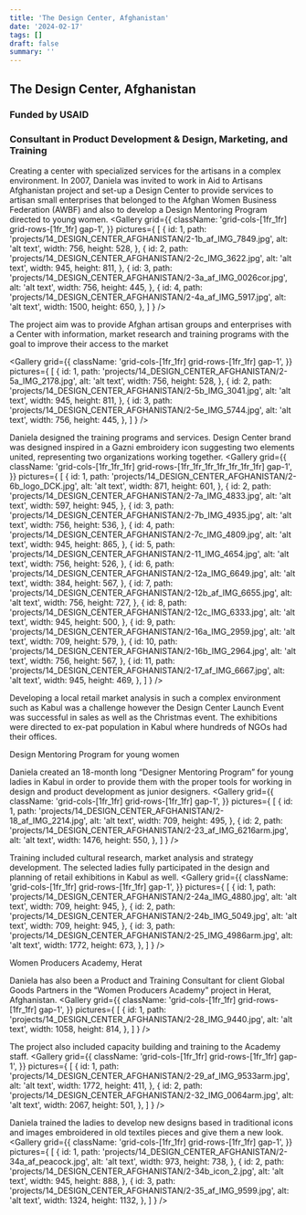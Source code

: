 ```yaml
---
title: 'The Design Center, Afghanistan'
date: '2024-02-17'
tags: []
draft: false
summary: ''
---
```

## The Design Center, Afghanistan
### Funded by USAID
### Consultant in Product Development & Design, Marketing, and Training

Creating a center with specialized services for the artisans in a complex environment. 
In 2007, Daniela was invited to work in Aid to Artisans Afghanistan project and set-up a Design Center to provide services to artisan small enterprises that belonged to the Afghan Women Business Federation (AWBF) and also to develop a Design Mentoring Program directed to young women.
<Gallery
  grid={{
    className: 'grid-cols-[1fr_1fr] grid-rows-[1fr_1fr] gap-1',
  }} 
  pictures={
    [
      {
        id: 1,
        path: 'projects/14_DESIGN_CENTER_AFGHANISTAN/2-1b_af_IMG_7849.jpg',
        alt: 'alt text',
        width: 756,
        height: 528,
      },
      {
        id: 2,
        path: 'projects/14_DESIGN_CENTER_AFGHANISTAN/2-2c_IMG_3622.jpg',
        alt: 'alt text',
        width: 945,
        height: 811,
      },
      {
        id: 3,
        path: 'projects/14_DESIGN_CENTER_AFGHANISTAN/2-3a_af_IMG_0026cor.jpg',
        alt: 'alt text',
        width: 756,
        height: 445,
      },
      {
        id: 4,
        path: 'projects/14_DESIGN_CENTER_AFGHANISTAN/2-4a_af_IMG_5917.jpg',
        alt: 'alt text',
        width: 1500,
        height: 650,
      },
    ]
  }
/>

The project aim was to provide Afghan artisan groups and enterprises with a Center with information, market research and training programs with the goal to improve their access to the market

<Gallery
  grid={{
    className: 'grid-cols-[1fr_1fr] grid-rows-[1fr_1fr] gap-1',
  }} 
  pictures={
    [
      {
        id: 1,
        path: 'projects/14_DESIGN_CENTER_AFGHANISTAN/2-5a_IMG_2178.jpg',
        alt: 'alt text',
        width: 756,
        height: 528,
      },
      {
        id: 2,
        path: 'projects/14_DESIGN_CENTER_AFGHANISTAN/2-5b_IMG_3041.jpg',
        alt: 'alt text',
        width: 945,
        height: 811,
      },
      {
        id: 3,
        path: 'projects/14_DESIGN_CENTER_AFGHANISTAN/2-5e_IMG_5744.jpg',
        alt: 'alt text',
        width: 756,
        height: 445,
      },
    ]
  }
/>

Daniela designed the training programs and services. Design Center brand was designed inspired in a Gazni embroidery icon suggesting two elements united, representing two organizations working together.
<Gallery
  grid={{
    className: 'grid-cols-[1fr_1fr_1fr] grid-rows-[1fr_1fr_1fr_1fr_1fr_1fr_1fr] gap-1',
  }} 
  pictures={
    [
      {
        id: 1,
        path: 'projects/14_DESIGN_CENTER_AFGHANISTAN/2-6b_logo_DCK.jpg',
        alt: 'alt text',
        width: 871,
        height: 601,
      },
      {
        id: 2,
        path: 'projects/14_DESIGN_CENTER_AFGHANISTAN/2-7a_IMG_4833.jpg',
        alt: 'alt text',
        width: 597,
        height: 945,
      },
      {
        id: 3,
        path: 'projects/14_DESIGN_CENTER_AFGHANISTAN/2-7b_IMG_4935.jpg',
        alt: 'alt text',
        width: 756,
        height: 536,
      },
      {
        id: 4,
        path: 'projects/14_DESIGN_CENTER_AFGHANISTAN/2-7c_IMG_4809.jpg',
        alt: 'alt text',
        width: 945,
        height: 865,
      },
      {
        id: 5,
        path: 'projects/14_DESIGN_CENTER_AFGHANISTAN/2-11_IMG_4654.jpg',
        alt: 'alt text',
        width: 756,
        height: 526,
      },
      {
        id: 6,
        path: 'projects/14_DESIGN_CENTER_AFGHANISTAN/2-12a_IMG_6649.jpg',
        alt: 'alt text',
        width: 384,
        height: 567,
      },
      {
        id: 7,
        path: 'projects/14_DESIGN_CENTER_AFGHANISTAN/2-12b_af_IMG_6655.jpg',
        alt: 'alt text',
        width: 756,
        height: 727,
      },
      {
        id: 8,
        path: 'projects/14_DESIGN_CENTER_AFGHANISTAN/2-12c_IMG_6333.jpg',
        alt: 'alt text',
        width: 945,
        height: 500,
      },
      {
        id: 9,
        path: 'projects/14_DESIGN_CENTER_AFGHANISTAN/2-16a_IMG_2959.jpg',
        alt: 'alt text',
        width: 709,
        height: 579,
      },
      {
        id: 10,
        path: 'projects/14_DESIGN_CENTER_AFGHANISTAN/2-16b_IMG_2964.jpg',
        alt: 'alt text',
        width: 756,
        height: 567,
      },
      {
        id: 11,
        path: 'projects/14_DESIGN_CENTER_AFGHANISTAN/2-17_af_IMG_6667.jpg',
        alt: 'alt text',
        width: 945,
        height: 469,
      },
    ]
  }
/>

Developing a local retail market analysis in such a complex environment such as Kabul was a challenge however the Design Center Launch Event was successful in sales as well as the Christmas event. The exhibitions were directed to ex-pat population in Kabul where hundreds of NGOs had their offices.

Design Mentoring Program for young women 

Daniela created an 18-month long “Designer Mentoring Program” for young ladies in Kabul in order to provide them with the proper tools for working in design and product development as junior designers.
<Gallery
  grid={{
    className: 'grid-cols-[1fr_1fr] grid-rows-[1fr_1fr] gap-1',
  }} 
  pictures={
    [
      {
        id: 1,
        path: 'projects/14_DESIGN_CENTER_AFGHANISTAN/2-18_af_IMG_2214.jpg',
        alt: 'alt text',
        width: 709,
        height: 495,
      },
      {
        id: 2,
        path: 'projects/14_DESIGN_CENTER_AFGHANISTAN/2-23_af_IMG_6216arm.jpg',
        alt: 'alt text',
        width: 1476,
        height: 550,
      },
    ]
  }
/>

Training included cultural research, market analysis and strategy development. The selected ladies fully participated in the design and planning of retail exhibitions in Kabul as well.
<Gallery
  grid={{
    className: 'grid-cols-[1fr_1fr] grid-rows-[1fr_1fr] gap-1',
  }} 
  pictures={
    [
      {
        id: 1,
        path: 'projects/14_DESIGN_CENTER_AFGHANISTAN/2-24a_IMG_4880.jpg',
        alt: 'alt text',
        width: 709,
        height: 945,
      },
      {
        id: 2,
        path: 'projects/14_DESIGN_CENTER_AFGHANISTAN/2-24b_IMG_5049.jpg',
        alt: 'alt text',
        width: 709,
        height: 945,
      },
      {
        id: 3,
        path: 'projects/14_DESIGN_CENTER_AFGHANISTAN/2-25_IMG_4986arm.jpg',
        alt: 'alt text',
        width: 1772,
        height: 673,
      },
    ]
  }
/>

Women Producers Academy, Herat

Daniela has also been a Product and Training Consultant for client Global Goods Partners in the “Women Producers Academy” project in Herat, Afghanistan.
<Gallery
  grid={{
    className: 'grid-cols-[1fr_1fr] grid-rows-[1fr_1fr] gap-1',
  }} 
  pictures={
    [
      {
        id: 1,
        path: 'projects/14_DESIGN_CENTER_AFGHANISTAN/2-28_IMG_9440.jpg',
        alt: 'alt text',
        width: 1058,
        height: 814,
      },
    ]
  }
/>

The project also included capacity building and training to the Academy staff.
<Gallery
  grid={{
    className: 'grid-cols-[1fr_1fr] grid-rows-[1fr_1fr] gap-1',
  }} 
  pictures={
    [
      {
        id: 1,
        path: 'projects/14_DESIGN_CENTER_AFGHANISTAN/2-29_af_IMG_9533arm.jpg',
        alt: 'alt text',
        width: 1772,
        height: 411,
      },
      {
        id: 2,
        path: 'projects/14_DESIGN_CENTER_AFGHANISTAN/2-32_IMG_0064arm.jpg',
        alt: 'alt text',
        width: 2067,
        height: 501,
      },
    ]
  }
/>

Daniela trained the ladies to develop new designs based in traditional icons and images embroidered in old textiles pieces and give them a new look.
<Gallery
  grid={{
    className: 'grid-cols-[1fr_1fr] grid-rows-[1fr_1fr] gap-1',
  }} 
  pictures={
    [
      {
        id: 1,
        path: 'projects/14_DESIGN_CENTER_AFGHANISTAN/2-34a_af_peacock.jpg',
        alt: 'alt text',
        width: 973,
        height: 738,
      },
      {
        id: 2,
        path: 'projects/14_DESIGN_CENTER_AFGHANISTAN/2-34b_icon_2.jpg',
        alt: 'alt text',
        width: 945,
        height: 888,
      },
      {
        id: 3,
        path: 'projects/14_DESIGN_CENTER_AFGHANISTAN/2-35_af_IMG_9599.jpg',
        alt: 'alt text',
        width: 1324,
        height: 1132,
      },
    ]
  }
/>